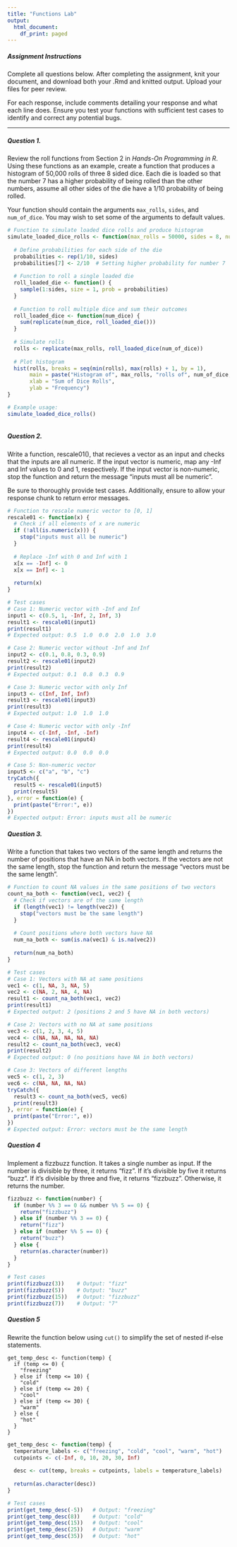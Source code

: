 ---
title: "Functions Lab"
output:
  html_document:
    df_print: paged
---

##### Assignment Instructions

Complete all questions below. After completing the assignment, knit your document, and download both your .Rmd and knitted output. Upload your files for peer review. 

For each response, include comments detailing your response and what each line does. Ensure you test your functions with sufficient test cases to identify and correct any potential bugs.

---

##### Question 1. 

Review the roll functions from Section 2 in *Hands-On Programming in R*. Using these functions as an example, create a function that produces a histogram of 50,000 rolls of three 8 sided dice. Each die is loaded so that the number 7 has a higher probability of being rolled than the other numbers, assume all other sides of the die have a 1/10 probability of being rolled. 

Your function should contain the arguments `max_rolls`, `sides`, and `num_of_dice`. You may wish to set some of the arguments to default values. 

```{r}
# Function to simulate loaded dice rolls and produce histogram
simulate_loaded_dice_rolls <- function(max_rolls = 50000, sides = 8, num_of_dice = 3) {
  
  # Define probabilities for each side of the die
  probabilities <- rep(1/10, sides)
  probabilities[7] <- 2/10  # Setting higher probability for number 7
  
  # Function to roll a single loaded die
  roll_loaded_die <- function() {
    sample(1:sides, size = 1, prob = probabilities)
  }
  
  # Function to roll multiple dice and sum their outcomes
  roll_loaded_dice <- function(num_dice) {
    sum(replicate(num_dice, roll_loaded_die()))
  }
  
  # Simulate rolls
  rolls <- replicate(max_rolls, roll_loaded_dice(num_of_dice))
  
  # Plot histogram
  hist(rolls, breaks = seq(min(rolls), max(rolls) + 1, by = 1), 
       main = paste("Histogram of", max_rolls, "rolls of", num_of_dice, "dice"),
       xlab = "Sum of Dice Rolls",
       ylab = "Frequency")
}

# Example usage:
simulate_loaded_dice_rolls()



```


##### Question 2. 

Write a function, rescale01(), that recieves a vector as an input and checks that the inputs are all numeric. If the input vector is numeric, map any -Inf and Inf values to 0 and 1, respectively. If the input vector is non-numeric, stop the function and return the message "inputs must all be numeric".

Be sure to thoroughly provide test cases. Additionally, ensure to allow your response chunk to return error messages.

```{r}
# Function to rescale numeric vector to [0, 1]
rescale01 <- function(x) {
  # Check if all elements of x are numeric
  if (!all(is.numeric(x))) {
    stop("inputs must all be numeric")
  }
  
  # Replace -Inf with 0 and Inf with 1
  x[x == -Inf] <- 0
  x[x == Inf] <- 1
  
  return(x)
}

# Test cases
# Case 1: Numeric vector with -Inf and Inf
input1 <- c(0.5, 1, -Inf, 2, Inf, 3)
result1 <- rescale01(input1)
print(result1)
# Expected output: 0.5  1.0  0.0  2.0  1.0  3.0

# Case 2: Numeric vector without -Inf and Inf
input2 <- c(0.1, 0.8, 0.3, 0.9)
result2 <- rescale01(input2)
print(result2)
# Expected output: 0.1  0.8  0.3  0.9

# Case 3: Numeric vector with only Inf
input3 <- c(Inf, Inf, Inf)
result3 <- rescale01(input3)
print(result3)
# Expected output: 1.0  1.0  1.0

# Case 4: Numeric vector with only -Inf
input4 <- c(-Inf, -Inf, -Inf)
result4 <- rescale01(input4)
print(result4)
# Expected output: 0.0  0.0  0.0

# Case 5: Non-numeric vector
input5 <- c("a", "b", "c")
tryCatch({
  result5 <- rescale01(input5)
  print(result5)
}, error = function(e) {
  print(paste("Error:", e))
})
# Expected output: Error: inputs must all be numeric


```


##### Question 3.

Write a function that takes two vectors of the same length and returns the number of positions that have an NA in both vectors. If the vectors are not the same length, stop the function and return the message "vectors must be the same length".

```{r}
# Function to count NA values in the same positions of two vectors
count_na_both <- function(vec1, vec2) {
  # Check if vectors are of the same length
  if (length(vec1) != length(vec2)) {
    stop("vectors must be the same length")
  }
  
  # Count positions where both vectors have NA
  num_na_both <- sum(is.na(vec1) & is.na(vec2))
  
  return(num_na_both)
}

# Test cases
# Case 1: Vectors with NA at same positions
vec1 <- c(1, NA, 3, NA, 5)
vec2 <- c(NA, 2, NA, 4, NA)
result1 <- count_na_both(vec1, vec2)
print(result1)
# Expected output: 2 (positions 2 and 5 have NA in both vectors)

# Case 2: Vectors with no NA at same positions
vec3 <- c(1, 2, 3, 4, 5)
vec4 <- c(NA, NA, NA, NA, NA)
result2 <- count_na_both(vec3, vec4)
print(result2)
# Expected output: 0 (no positions have NA in both vectors)

# Case 3: Vectors of different lengths
vec5 <- c(1, 2, 3)
vec6 <- c(NA, NA, NA, NA)
tryCatch({
  result3 <- count_na_both(vec5, vec6)
  print(result3)
}, error = function(e) {
  print(paste("Error:", e))
})
# Expected output: Error: vectors must be the same length


```


##### Question 4 

Implement a fizzbuzz function. It takes a single number as input. If the number is divisible by three, it returns “fizz”. If it’s divisible by five it returns “buzz”. If it’s divisible by three and five, it returns “fizzbuzz”. Otherwise, it returns the number. 

```{r}
fizzbuzz <- function(number) {
  if (number %% 3 == 0 && number %% 5 == 0) {
    return("fizzbuzz")
  } else if (number %% 3 == 0) {
    return("fizz")
  } else if (number %% 5 == 0) {
    return("buzz")
  } else {
    return(as.character(number))
  }
}

# Test cases
print(fizzbuzz(3))    # Output: "fizz"
print(fizzbuzz(5))    # Output: "buzz"
print(fizzbuzz(15))   # Output: "fizzbuzz"
print(fizzbuzz(7))    # Output: "7"


```


##### Question 5 

Rewrite the function below using `cut()` to simplify the set of nested if-else statements. 

```
get_temp_desc <- function(temp) {
  if (temp <= 0) {
    "freezing"
  } else if (temp <= 10) {
    "cold"
  } else if (temp <= 20) {
    "cool"
  } else if (temp <= 30) {
    "warm"
  } else {
    "hot"
  } 
}

```

```{r}
get_temp_desc <- function(temp) {
  temperature_labels <- c("freezing", "cold", "cool", "warm", "hot")
  cutpoints <- c(-Inf, 0, 10, 20, 30, Inf)
  
  desc <- cut(temp, breaks = cutpoints, labels = temperature_labels)
  
  return(as.character(desc))
}

# Test cases
print(get_temp_desc(-5))   # Output: "freezing"
print(get_temp_desc(8))    # Output: "cold"
print(get_temp_desc(15))   # Output: "cool"
print(get_temp_desc(25))   # Output: "warm"
print(get_temp_desc(35))   # Output: "hot"


```

